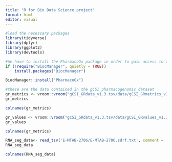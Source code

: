 ```yaml
---
title: "R for Bio Data Science project"
format: html
editor: visual
---
```


```r
#load the necessary packages
library(tidyverse)
library(dplyr)
library(ggplot2)
library(devtools)

```

```r
#We have to install the PharmacoGx package in order to gain access to the data
if (!require("BiocManager", quietly = TRUE))
    install.packages("BiocManager")

BiocManager::install("PharmacoGx")
```

```r
#these are the data contained in the gCSI pharmacogenomic dataset
gr_metrics <- vroom::vroom("gCSI_GRdata_v1.3.tsv/data/gCSI_GRmetrics_v1.3.tsv")
gr_metrics
```

```r
colnames(gr_metrics)
```

```r
gr_values <- vroom::vroom("gCSI_GRdata_v1.3.tsv/data/gCSI_GRvalues_v1.3.tsv")
gr_values
```

```r
colnames(gr_metrics)
```

```r
RNA_seg_data<- read_tsv('E-MTAB-2706/E-MTAB-2706.sdrf.txt', comment = '#')
RNA_seg_data
```

```r
colnames(RNA_seg_data)
```

```r

```
